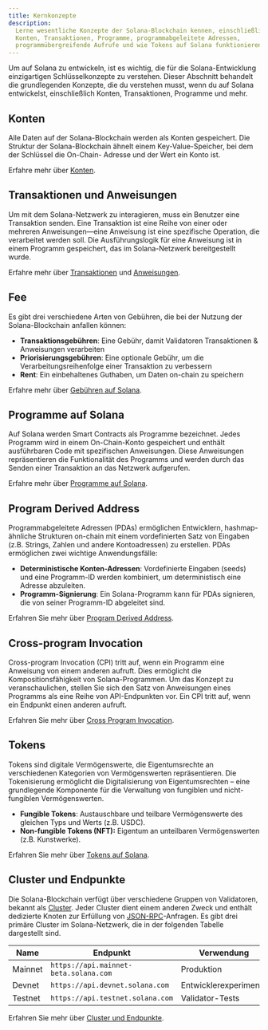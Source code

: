 ```yaml
---
title: Kernkonzepte
description:
  Lerne wesentliche Konzepte der Solana-Blockchain kennen, einschließlich
  Konten, Transaktionen, Programme, programmabgeleitete Adressen,
  programmübergreifende Aufrufe und wie Tokens auf Solana funktionieren.
---
```


Um auf Solana zu entwickeln, ist es wichtig, die für die Solana-Entwicklung
einzigartigen Schlüsselkonzepte zu verstehen. Dieser Abschnitt behandelt die
grundlegenden Konzepte, die du verstehen musst, wenn du auf Solana entwickelst,
einschließlich Konten, Transaktionen, Programme und mehr.

## Konten

Alle Daten auf der Solana-Blockchain werden als Konten gespeichert. Die Struktur
der Solana-Blockchain ähnelt einem Key-Value-Speicher, bei dem der Schlüssel die
On-Chain- Adresse und der Wert ein Konto ist.

Erfahre mehr über [Konten](/docs/core/accounts).

## Transaktionen und Anweisungen

Um mit dem Solana-Netzwerk zu interagieren, muss ein Benutzer eine Transaktion
senden. Eine Transaktion ist eine Reihe von einer oder mehreren Anweisungen—eine
Anweisung ist eine spezifische Operation, die verarbeitet werden soll. Die
Ausführungslogik für eine Anweisung ist in einem Programm gespeichert, das im
Solana-Netzwerk bereitgestellt wurde.

Erfahre mehr über [Transaktionen](/docs/core/transactions) und
[Anweisungen](/docs/core/transactions#instruction).

## Fee

Es gibt drei verschiedene Arten von Gebühren, die bei der Nutzung der
Solana-Blockchain anfallen können:

- **Transaktionsgebühren**: Eine Gebühr, damit Validatoren Transaktionen &
  Anweisungen verarbeiten
- **Priorisierungsgebühren**: Eine optionale Gebühr, um die
  Verarbeitungsreihenfolge einer Transaktion zu verbessern
- **Rent**: Ein einbehaltenes Guthaben, um Daten on-chain zu speichern

Erfahre mehr über [Gebühren auf Solana](/docs/core/fees).

## Programme auf Solana

Auf Solana werden Smart Contracts als Programme bezeichnet. Jedes Programm wird
in einem On-Chain-Konto gespeichert und enthält ausführbaren Code mit
spezifischen Anweisungen. Diese Anweisungen repräsentieren die Funktionalität
des Programms und werden durch das Senden einer Transaktion an das Netzwerk
aufgerufen.

Erfahre mehr über [Programme auf Solana](/docs/core/programs).

## Program Derived Address

Programmabgeleitete Adressen (PDAs) ermöglichen Entwicklern, hashmap-ähnliche
Strukturen on-chain mit einem vordefinierten Satz von Eingaben (z.B. Strings,
Zahlen und andere Kontoadressen) zu erstellen. PDAs ermöglichen zwei wichtige
Anwendungsfälle:

- **Deterministische Konten-Adressen**: Vordefinierte Eingaben (seeds) und eine
  Programm-ID werden kombiniert, um deterministisch eine Adresse abzuleiten.
- **Programm-Signierung**: Ein Solana-Programm kann für PDAs signieren, die von
  seiner Programm-ID abgeleitet sind.

Erfahren Sie mehr über [Program Derived Address](/docs/core/pda).

## Cross-program Invocation

Cross-program Invocation (CPI) tritt auf, wenn ein Programm eine Anweisung von
einem anderen aufruft. Dies ermöglicht die Kompositionsfähigkeit von
Solana-Programmen. Um das Konzept zu veranschaulichen, stellen Sie sich den Satz
von Anweisungen eines Programms als eine Reihe von API-Endpunkten vor. Ein CPI
tritt auf, wenn ein Endpunkt einen anderen aufruft.

Erfahren Sie mehr über [Cross Program Invocation](/docs/core/cpi).

## Tokens

Tokens sind digitale Vermögenswerte, die Eigentumsrechte an verschiedenen
Kategorien von Vermögenswerten repräsentieren. Die Tokenisierung ermöglicht die
Digitalisierung von Eigentumsrechten – eine grundlegende Komponente für die
Verwaltung von fungiblen und nicht-fungiblen Vermögenswerten.

- **Fungible Tokens**: Austauschbare und teilbare Vermögenswerte des gleichen
  Typs und Werts (z.B. USDC).
- **Non-fungible Tokens (NFT):** Eigentum an unteilbaren Vermögenswerten (z.B.
  Kunstwerke).

Erfahren Sie mehr über [Tokens auf Solana](/docs/core/tokens).

## Cluster und Endpunkte

Die Solana-Blockchain verfügt über verschiedene Gruppen von Validatoren, bekannt
als [Cluster](/docs/references/clusters). Jeder Cluster dient einem anderen
Zweck und enthält dedizierte Knoten zur Erfüllung von
[JSON-RPC](/docs/rpc/)-Anfragen. Es gibt drei primäre Cluster im
Solana-Netzwerk, die in der folgenden Tabelle dargestellt sind.

| Name    | Endpunkt                              | Verwendung            |
| ------- | ------------------------------------- | --------------------- |
| Mainnet | `https://api.mainnet-beta.solana.com` | Produktion            |
| Devnet  | `https://api.devnet.solana.com`       | Entwicklerexperimente |
| Testnet | `https://api.testnet.solana.com`      | Validator-Tests       |

Erfahren Sie mehr über [Cluster und Endpunkte](/docs/references/clusters).
